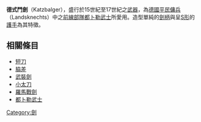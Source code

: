 {{Infobox Weapon
|name= 德式鬥劍
|image= [[Image:Katzbalger.jpg|300px]]
|caption=
|origin= [[德國|德國]] 
|type= [[武裝劍|武裝劍]]（Arming sword）
<!-- Type selection -->
|is_bladed=yes
<!-- Service history -->
|service= 15世紀至17世紀
|used_by= [[都卜勒武士|都卜勒武士]]
|wars= [[義大利戰爭|義大利戰爭]] 
<!-- Production history -->
|designer= 
|design_date=
|manufacturer=
|production_date=
|number= 
|variants= 
<!-- General specifications -->
|weight=1–2公斤
|length=75–85公分
|part_length= 
<!-- Bladed weapon specifications --> 
|blade_type=
|hilt_type=
}}
'''德式鬥劍'''（Katzbalger），盛行於15世紀至17世紀之[[武器|武器]]，為[[德國平民傭兵|德國平民傭兵]]（Landsknechts）中之[[前線|前線]][[部隊|部隊]][[都卜勒武士|都卜勒武士]]所愛用。造型單純的[[劍柄|劍柄]]與呈[[S形|S形]]的[[護手|護手]]為其特徵。

== 相關條目 ==
*[[短刀|短刀]]
*[[脇差|脇差]]
*[[武裝劍|武裝劍]]
*[[小太刀|小太刀]]
*[[羅馬戰劍|羅馬戰劍]]
*[[都卜勒武士|都卜勒武士]]

[[Category:劍|Category:劍]]
